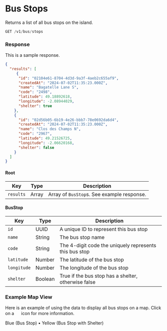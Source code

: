 
# Bus Stops

Returns a list of all bus stops on the island.

```jsx
GET /v1/bus/stops
```

### Response
<Tabs>
<TabItem value="res-sample-200" label="200 (OK)">

This is a sample response.

```json title="Status: 200 (OK)"
{
  "results": [
     {
      "id": "02104e61-8704-4d3d-9a3f-4aeb2c655af9",
      "createdAt": "2024-07-02T11:35:23.000Z",
      "name": "Bagatelle Lane S",
      "code": "2498",
      "latitude": 49.18892618,
      "longitude": -2.08944029,
      "shelter": true
    },
    {
      "id": "02d56b05-6b19-4e26-bbb7-78e0692da6d4",
      "createdAt": "2024-07-02T11:35:23.000Z",
      "name": "Clos des Champs N",
      "code": "2967",
      "latitude": 49.21526725,
      "longitude": -2.06620168,
      "shelter": false
    }
  ]
}
```

</TabItem>
<TabItem value="res-schema" label="Schema">

#### Root
| Key | Type | Description |
|-----|------|-------------|
|`results`|Array|Array of `BusStop`s. See example response.|

#### BusStop
| Key | Type | Description |
|-----|------|-------------|
|`id`|UUID|A unique ID to represent this bus stop|
|`name`|String|The bus stop name|
|`code`|String|The 4-digit code the uniquely represents this bus stop|
|`latitude`|Number|The latitude of the bus stop|
|`longitude`|Number|The longitude of the bus stop|
|`shelter`|Boolean|True if the bus stop has a shelter, otherwise false|

</TabItem>
</Tabs>

### Example Map View
Here is an example of using the data to display all bus stops on a map. Click on a <img src="/img/maps/bus-stop.png" height="15" width="15" /> icon for more information.

<ExampleMap item={mapItems.busStop} />

Blue (Bus Stop) &bull; Yellow (Bus Stop with Shelter)